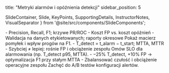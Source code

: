 title: "Metryki alarmów i opóźnienia detekcji"
sidebar_position: 5

  SlideContainer, 
  Slide, 
  KeyPoints, 
  SupportingDetails, 
  InstructorNotes,
  VisualSeparator 
} from '@site/src/components/SlideComponents';

<SlideContainer>

<Slide title="📏 Metryki jakości alarmów" type="info">

<KeyPoints title="📋 Definicje">
- Precision, Recall, F1; krzywe PR/ROC
- Koszt FP vs. koszt opóźnień
</KeyPoints>

<SupportingDetails title="🔧 Mierzenie">
- Walidacja na danych etykietowanych; raporty okresowe
</SupportingDetails>

<InstructorNotes>
Pokaż macierz pomyłek i wpływ progów na F1.
</InstructorNotes>

</Slide>

<VisualSeparator type="technical" />

<Slide title="⏳ Opóźnienia i metryki operacyjne" type="tip">

<KeyPoints title="📋 Definicje">
- T_detect = t_alarm − t_start; MTTA, MTTR
</KeyPoints>

<SupportingDetails title="🧰 Kompromisy">
- Szybciej ≠ lepiej: rośnie FP i obciążenie zespołu
</SupportingDetails>

<InstructorNotes>
Omów SLO dla alarmowania (np. T_detect p95, MTTA). 
</InstructorNotes>

</Slide>

<VisualSeparator type="success" />

<Slide title="📈 Przykład BESS" type="success">

<KeyPoints title="📋 Efekt zmian progu">
- −25% T_detect, +10% FP → optymalizacja F1 przy stałym MTTA
</KeyPoints>

<SupportingDetails title="🔍 Wniosek">
- Zbalansować czułość i obciążenie operacyjne zespołu
</SupportingDetails>

<InstructorNotes>
Zachęć do A/B testów konfiguracji alertów.
</InstructorNotes>

</Slide>

</SlideContainer>


